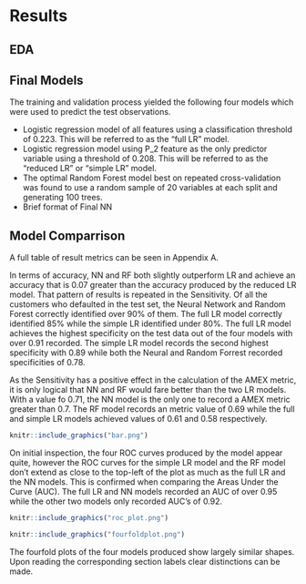 # Results

## EDA

## Final Models 
\spacing{0.9}
The training and validation process yielded the following four models which were used to predict the test observations.\vspace{-0.5cm}   

- Logistic regression model of all features using a classification threshold of 0.223. This will be referred to as the "full LR" model.  
- Logistic regression model using P_2 feature as the only predictor variable using a threshold of 0.208. This will be referred to as the "reduced LR" or "simple LR" model.  
- The optimal Random Forest model best on repeated cross-validation was found to use a random sample of 20 variables at each split and generating 100 trees.  
- Brief format of Final NN

\spacing{1.1}
## Model Comparrison

A full table of result metrics can be seen in Appendix A.

In terms of accuracy, NN and RF both slightly outperform LR and achieve an accuracy that is 0.07 greater than the accuracy produced by the reduced LR model. That pattern of results is repeated in the Sensitivity. Of all the customers who defaulted in the test set, the Neural Network and Random Forest correctly identified over 90% of them. The full LR model correctly identified 85% while the simple LR identified under 80%. The full LR model achieves the highest specificity on the test data out of the four models with over 0.91 recorded. The simple LR model records the second highest specificity with 0.89 while both the Neural and Random Forrest recorded specificities of 0.78.

As the Sensitivity has a positive effect in the calculation of the AMEX metric, it is only logical that NN and RF would fare better than the two LR models. With a value fo 0.71, the NN model is the only one to record a AMEX metric greater than 0.7. The RF model records an metric value of 0.69 while the full and simple LR models achieved values of 0.61 and 0.58 respectively.

```r
knitr::include_graphics("bar.png")
```


On initial inspection, the four ROC curves produced by the model appear quite, however the ROC curves for the simple LR model and the RF model don't extend as close to the top-left of the plot as much as the full LR and the NN models. This is confirmed when comparing the Areas Under the Curve (AUC). The full LR and NN models recorded an AUC of over 0.95 while the other two models only recorded AUC's of 0.92.

```r

knitr::include_graphics("roc_plot.png")
```

```r
knitr::include_graphics("fourfoldplot.png")
```
The fourfold plots of the four models produced show largely similar shapes. Upon reading the corresponding section labels clear distinctions can be made. 


